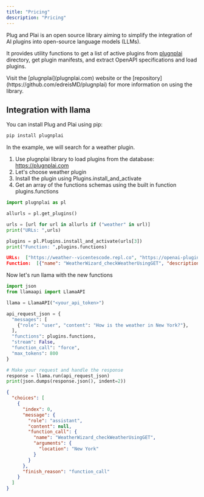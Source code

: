 ```yaml
---
title: "Pricing"
description: "Pricing"
---
```


Plug and Plai is an open source library aiming to simplify the integration of AI plugins into open-source language models (LLMs).

It provides utility functions to get a list of active plugins from [plugnplai](plugnplai.com) directory, get plugin manifests, and extract OpenAPI specifications and load plugins.

<Tip>
  Visit the [plugnplai](plugnplai.com) website or the
  [repository](https://github.com/edreisMD/plugnplai) for more information on
  using the library.
</Tip>

## Integration with llama

You can install Plug and Plai using pip:

```bash
pip install plugnplai
```

In the example, we will search for a weather plugin.

1. Use plugnplai library to load plugins from the database: https://plugnplai.com
2. Let's choose weather plugin
3. Install the plugin using Plugins.install_and_activate
4. Get an array of the functions schemas using the built in function plugins.functions

```python plugnplai
import plugnplai as pl

allurls = pl.get_plugins()

urls = [url for url in allurls if ("weather" in url)]
print("URLs: ",urls)

plugins = pl.Plugins.install_and_activate(urls[3])
print("Function: ",plugins.functions)
```

```json Response
URLs:  ["https://weather--vicentescode.repl.co", "https://openai-plugin.xweather.com", "https://weather.mixerbox.com", "https://weathergpt-bay-six.vercel.app"]
Function:  [{"name": "WeatherWizard_checkWeatherUsingGET", "description": "Use the WeatherWizard plugin to automatically fetch current weather information for a specific location when it"s being generated. The plugin will return weather data, including temperature, wind speed, humidity, and other relevant information, as well as a link to a page that has all the information. Links will always be returned and should be shown to the user. The weather data can be used to provide users with up-to-date and accurate weather information for their desired location.", "parameters": {"type": "object", "properties": {"location": {"type": "string", "description": "Location for which to retrieve weather information."}}, "required": ["location"]}}]
```

Now let's run llama with the new functions

```python Llama API
import json
from llamaapi import LlamaAPI

llama = LlamaAPI("<your_api_token>")

api_request_json = {
  "messages": [
    {"role": "user", "content": "How is the weather in New York?"},
  ],
  "functions": plugins.functions,
  "stream": False,
  "function_call": "force",
  "max_tokens": 800
}

# Make your request and handle the response
response = llama.run(api_request_json)
print(json.dumps(response.json(), indent=2))
```

```json Response
{
  "choices": [
    {
      "index": 0,
      "message": {
        "role": "assistant",
        "content": null,
        "function_call": {
          "name": "WeatherWizard_checkWeatherUsingGET",
          "arguments": {
            "location": "New York"
          }
        }
      },
      "finish_reason": "function_call"
    }
  ]
}
```
